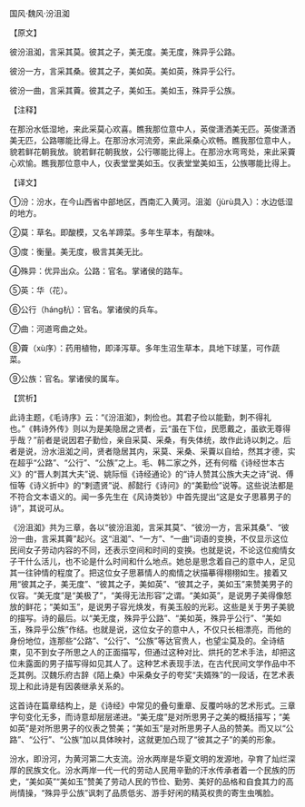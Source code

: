 

国风·魏风·汾沮洳

【原文】

彼汾沮洳，言采其莫。彼其之子，美无度。美无度，殊异乎公路。

彼汾一方，言采其桑。彼其之子，美如英。美如英，殊异乎公行。

彼汾一曲，言采其藚。彼其之子，美如玉。美如玉，殊异乎公族。

【注释】

在那汾水低湿地，来此采莫心欢喜。瞧我那位意中人，英俊潇洒美无匹。英俊潇洒美无匹，公路哪能比得上。在那汾水河流旁，来此采桑心欢畅。瞧我那位意中人，貌若鲜花朝我放。貌若鲜花朝我放，公行哪能比得上。在那汾水弯弯处，来此采藚心欢愉。瞧我那位意中人，仪表堂堂美如玉。仪表堂堂美如玉，公族哪能比得上。

【译文】

①汾：汾水，在今山西省中部地区，西南汇入黄河。沮洳（jùrù具入）：水边低湿的地方。

②莫：草名。即酸模，又名羊蹄菜。多年生草本，有酸味。

③度：衡量。美无度，极言其美无比。

④殊异：优异出众。公路：官名。掌诸侯的路车。

⑤英：华（花）。

⑥公行（háng杭）：官名。掌诸侯的兵车。

⑦曲：河道弯曲之处。

⑧藚（xù序）：药用植物，即泽泻草。多年生沼生草本，具地下球茎，可作蔬菜。

⑨公族：官名。掌诸侯的属车。

【赏析】

此诗主题，《毛诗序》云：“《汾沮洳》，刺俭也。其君子俭以能勤，刺不得礼也。”《韩诗外传》则以为是美隐居之贤者，云“虽在下位，民愿戴之，虽欲无尊得乎哉？”前者是说因君子勤俭，亲自采莫、采桑，有失体统，故作此诗以刺之。后者是说，汾水沮洳之间，贤者隐居其内，采莫、采桑、采藚以自给，然其才德，实在超乎“公路”、“公行”、“公族”之上。毛、韩二家之外，还有何楷《诗经世本古义》的“晋人刺其大夫”说、姚际恒《诗经通论》的“诗人赞其公族大夫之诗”说、傅恒等《诗义折中》的“剌遗贤”说、郝懿行《诗问》的“美勤俭”说等。这些说法都是不符合文本语义的。闻一多先生在《风诗类钞》中首先提出“这是女子思慕男子的诗”，其说可从。

《汾沮洳》共为三章，各以“彼汾沮洳，言采其莫”、“彼汾一方，言采其桑”、“彼汾一曲，言采其藚”起兴。这“沮洳”、“一方”、“一曲”词语的变换，不仅显示这位民间女子劳动内容的不同，还表示空间和时间的变换。也就是说，不论这位痴情女子干什么活儿，也不论是什么时间和什么地点。她总是思念着自己的意中人，足见其一往钟情的程度了。把这位女子思慕情人的痴情之状描摹得栩栩如生。接着又用“彼其之子，美无度”、“彼其之子，美如英”、“彼其之子，美如玉”来赞美男子的仪容。“美无度”是“美极了”，“美得无法形容”之谓。“美如英”，是说男子美得像怒放的鲜花；“美如玉”，是说男子容光焕发，有美玉般的光彩。这些是关于男子美貌的描写。诗的最后。以“美无度，殊异乎公路”、“美如英，殊异乎公行”、“美如玉，殊异乎公族”作结。也就是说，这位女子的意中人，不仅只长相漂亮，而他的身份地位，连那些“公路”、“公行”、“公族”等达官贵人，也望尘莫及的。全诗结束，见不到女子所思之人的正面描写，但通过这种对比、烘托的艺术手法，却把这位未露面的男子描写得如见其人了。这种艺术表现手法，在古代民间文学作品中不乏其例。汉魏乐府古辞《陌上桑》中采桑女子的夸奖“夫婿殊”的一段话，在艺术表现上和此诗是有因袭继承关系的。

这首诗在篇章结构上，是《诗经》中常见的叠句重章、反覆吟咏的艺术形式。三章字句变化无多，而诗意却层层递进。“美无度”是对所思男子之美的概括描写；“美如英”是对所思男子的仪表之赞美；“美如玉”是对所思男子人品的赞美。而又以“公路”、“公行”、“公族”加以具体映衬，这就更加凸现了“彼其之子”的美的形象。

汾水，即汾河，为黄河第二大支流。汾水两岸是华夏文明的发源地，孕育了灿烂深厚的民族文化。汾水两岸一代一代的劳动人民用辛勤的汗水传承者着一个民族的历史，“美如英”“美如玉”赞美了劳动人民的节俭、勤劳、美好的品格和自食其力的高尚情操，“殊异乎公族”讽刺了品质低劣、游手好闲的精英权贵的寄生虫嘴脸。

